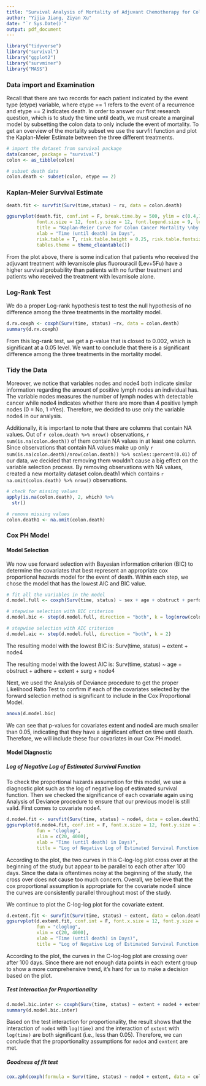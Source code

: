 ```yaml
---
title: "Survival Analysis of Mortality of Adjuvant Chemotherapy for Colon Cancer "
author: "Yijia Jiang, Ziyan Xu"
date: "`r Sys.Date()`"
output: pdf_document
---
```



```r
library("tidyverse")
library("survival")
library("ggplot2")
library("survminer")
library("MASS")
```



### Data import and Examination
Recall that there are two records for each patient indicated by the event type (etype) variable, where etype == 1 refers to the event of a recurrence and etype == 2 indicates death. In order to answer our first research question, which is to study the time until death, we must create a marginal model by subsetting the colon data to only include the event of mortality. To get an overview of the mortality subset we use the survfit function and plot the Kaplan-Meier Estimate between the three different treatments.

```r
# import the dataset from survival package
data(cancer, package = "survival") 
colon <- as_tibble(colon)

# subset death data
colon.death <- subset(colon, etype == 2)
```


### Kaplan-Meier Survival Estimate
```r
death.fit <- survfit(Surv(time,status) ~ rx, data = colon.death)

ggsurvplot(death.fit, conf.int = F, break.time.by = 500, ylim = c(0.4,1.0),
           font.x.size = 12, font.y.size = 12, font.legend.size = 9, legend.labs = c("Obs","Lev","Lev+5FU"),
           title = "Kaplan-Meier Curve for Colon Cancer Mortality \nby Treatment", 
           xlab = "Time (until death) in Days", 
           risk.table = T, risk.table.height = 0.25, risk.table.fontsize = 4, 
           tables.theme = theme_cleantable())
```

From the plot above, there is some indication that patients who received the adjuvant treatment with levamisole plus fluorouracil (Lev+5Fu) have a higher survival probability than patients with no further treatment and patients who received the treatment with levamisole alone.


### Log-Rank Test
We do a proper Log-rank hypothesis test to test the null hypothesis of no difference among the three treatments in the mortality model.
```r
d.rx.coxph <- coxph(Surv(time, status) ~rx, data = colon.death) 
summary(d.rx.coxph)
```
From this log-rank test, we get a p-value that is closed to 0.002, which is significant at a 0.05 level. We want to conclude that there is a significant difference among the three treatments in the mortality model.


### Tidy the Data
Moreover, we notice that variables nodes and node4 both indicate similar information regarding the amount of positive lymph nodes an individual has. The variable nodes measures the number of lymph nodes with detectable cancer while node4 indicates whether there are more than 4 positive lymph nodes (0 = No, 1 =Yes). Therefore, we decided to use only the variable node4 in our analysis.

Additionally, it is important to note that there are columns that contain NA values. Out of `r colon.death %>% nrow()` observations, `r sum(is.na(colon.death))` of them contain NA values in at least one column. Since observations that contain NA values make up only `r sum(is.na(colon.death)/nrow(colon.death)) %>% scales::percent(0.01)` of our data, we decided that removing them wouldn’t cause a big effect on the variable selection process. By removing observations with NA values, created a new mortality dataset colon.death1 which contains `r na.omit(colon.death) %>% nrow()`  observations.

```r
# check for missing values
apply(is.na(colon.death), 2, which) %>% 
  str()

# remove missing values
colon.death1 <- na.omit(colon.death)
```

### Cox PH Model
#### Model Selection
We now use forward selection with Bayesian information criterion (BIC) to determine the covariates that best represent an appropriate cox proportional hazards model for the event of death. Within each step, we chose the model that has the lowest AIC and BIC value.

```r
# fit all the variables in the model
d.model.full <- coxph(Surv(time, status) ~ sex + age + obstruct + perfor + adhere + differ + extent + surg + node4, data = colon.death1)

# stepwise selection with BIC criterion
d.model.bic <- step(d.model.full, direction = "both", k = log(nrow(colon.death1)))

# stepwise selection with AIC criterion
d.model.aic <- step(d.model.full, direction = "both", k = 2)
```

The resulting model with the lowest BIC is:
Surv(time, status) ~ extent + node4

The resulting model with the lowest AIC is:
Surv(time, status) ~ age + obstruct + adhere + extent + surg + node4

Next, we used the Analysis of Deviance procedure to get the proper Likelihood Ratio Test to confirm if each of the covariates selected by the forward selection method is significant to include in the Cox Proportional Model.

```r
anova(d.model.bic)
```

We can see that p-values for covariates extent and node4 are much smaller than 0.05, indicating that they have a significant effect on time until death. Therefore, we will include these four covariates in our Cox PH model.



#### Model Diagnostic
##### Log of Negative Log of Estimated Survival Function

To check the proportional hazards assumption for this model, we use a diagnostic plot such as the log of negative log of estimated survival function. Then we checked the significance of each covariate again using Analysis of Deviance procedure to ensure that our previous model is still valid. First comes to covariate node4.

```r
d.node4.fit <- survfit(Surv(time, status) ~ node4, data = colon.death1)
ggsurvplot(d.node4.fit, conf.int = F, font.x.size = 12, font.y.size = 12, font.legend.size = 9,
           fun = "cloglog",
           xlim = c(20, 4000),
           xlab = "Time (until death) in Days)",
           title = "Log of Negative Log of Estimated Survival Function \nfor Colon Cancer Mortality by node4")
```
According to the plot, the two curves in this C-log-log plot cross over at the beginning of the study but appear to be parallel to each other after 100 days. Since the data is oftentimes noisy at the beginning of the study, the cross over does not cause too much concern. Overall, we believe that the cox proportional assumption is appropriate for the covariate node4 since the curves are consistently parallel throughout most of the study.

We continue to plot the C-log-log plot for the covariate extent.

```r
d.extent.fit <- survfit(Surv(time, status) ~ extent, data = colon.death1)
ggsurvplot(d.extent.fit, conf.int = F, font.x.size = 12, font.y.size = 12, font.legend.size = 9,
           fun = "cloglog",
           xlim = c(20, 4000),
           xlab = "Time (until death) in Days)",
           title = "Log of Negative Log of Estimated Survival Function \nfor Colon Cancer Mortality by extent")
```

According to the plot, the curves in the C-log-log plot are crossing over after 100 days. Since there are not enough data points in each extent group to show a more comprehensive trend, it’s hard for us to make a decision based on the plot.


##### Test Interaction for Proportionality
```r
d.model.bic.inter <- coxph(Surv(time, status) ~ extent + node4 + extent * log(time) + node4 * log(time), data = colon.death1)
summary(d.model.bic.inter)
```
Based on the test interaction for proportionality, the result shows that the interaction of `node4` with `log(time)` and the interaction of `extent` with `log(time)` are both significant (i.e., less than 0.05). Therefore, we can conclude that the proportionality assumptions for `node4` and `exntent` are met. 


##### Goodness of fit test

```r
cox.zph(coxph(formula = Surv(time, status) ~ node4 + extent, data = colon.death1))
```




 